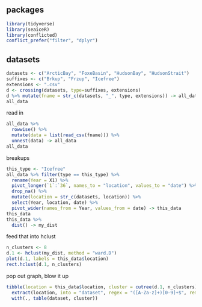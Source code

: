 
## packages

```r
library(tidyverse)
library(seaiceR)
library(conflicted)
conflict_prefer("filter", "dplyr")
```

## datasets

```r
datasets <- c("ArcticBay", "FoxeBasin", "HudsonBay", "HudsonStrait")
suffixes <- c("Brkup", "Frzup", "Icefree")
extensions <- ".csv"
d <- crossing(datasets, type=suffixes, extensions)
d %>% mutate(fname = str_c(datasets, "_", type, extensions)) -> all_data
all_data
```

read in

```r
all_data %>% 
  rowwise() %>% 
  mutate(data = list(read_csv(fname))) %>% 
  unnest(data) -> all_data
all_data
```

breakups

```r
this_type <- "Icefree"
all_data %>% filter(type == this_type) %>% 
  rename(Year = X1) %>% 
  pivot_longer(`1`:`36`, names_to = "location", values_to = "date") %>% 
  drop_na() %>% 
  mutate(location = str_c(datasets, location)) %>% 
  select(Year, location, date) %>% 
  pivot_wider(names_from = Year, values_from = date) -> this_data
this_data
this_data %>% 
  dist() -> my_dist
```

feed that into hclust

```r
n_clusters <- 8
d.1 <- hclust(my_dist, method = "ward.D")
plot(d.1, labels = this_data$location)
rect.hclust(d.1, n_clusters)
```
pop out graph, blow it up


```r
tibble(location = this_data$location, cluster = cutree(d.1, n_clusters)) %>% 
  extract(location, into = "dataset", regex = "([A-Za-z]+)[0-9]+$", remove = FALSE) %>% 
  with(., table(dataset, cluster))
```


